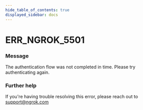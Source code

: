 ```yaml
---
hide_table_of_contents: true
displayed_sidebar: docs
---
```



# ERR_NGROK_5501

### Message

The authentication flow was not completed in time. Please try authenticating again.

<ErrorDetails error="err_ngrok_5501" />

### Further help

If you're having trouble resolving this error, please reach out to [support@ngrok.com](mailto:support@ngrok.com?subject=Help%20with%20ERR_NGROK_5501)
